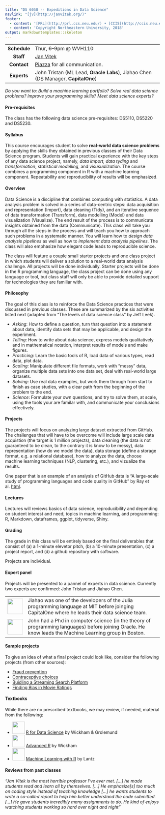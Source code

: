 ```yaml
---
title: "DS 6050 -- Expeditions in Data Science"
navlink: "[jv](http://janvitek.org/)"
footer:
  - content: '[PRL](http://prl.ccs.neu.edu/) • [CCIS](http://ccis.neu.edu/)<br/>'
  - content: 'Copyright Northeastern University, 2018'
output: markdowntemplates::skeleton
---
```


--------------   --------------------------------------
 **Schedule**    Thur, 6--9pm @ WVH110
    **Staff**    [Jan Vitek](http://janvitek.org)
  **Contact**    [Piazza](https://piazza.com/class/jnm6laxpxlq3yq) for all communication.
  **Experts**    John Tristan (ML Lead, **Oracle Labs**),  Jiahao Chen (DS Manager, **CapitalOne**) 
  ------------   --------------------------------------

_Do you want to:_ _Build a machine learning portfolio?_  _Solve real data science problems?_  _Improve your programming skills?_ _Meet data science experts?_


#### Pre-requisites 

The class has the following data science pre-requisites:  DS5110, DS5220 and DS5230.


#### Syllabus

This course encourages student to solve **real-world data science problems** by applying the skills they obtained in previous classes of their Data Science program.  Students will gain practical experience with the key steps of any data science project, namely, _data import, data tyding_ and _transformation_, _statistical modelling_, and _visusualization_.  The course combines a programming component in R with a machine learning component. Repeatability and reproducibility of results will be emphasized.

#### Overview

Data Science is a discipline that combines computing with statistics. A data analysis problem is solved in a series of data-centric steps: data acquisition and representation (Import), data cleaning (Tidy), and an iterative sequence of data transformation (Transform), data modelling (Model) and data visualization (Visualize).  The end result of the process is to communicate insights obtained from the data (Communicate). This class will take you through all the steps in the process and will teach you how to approach such problems in a systematic manner. You will learn how to _design data analysis pipelines_ as well as how to _implement data analysis pipelines_. The class will also emphasize how elegant code leads to reproducible science.

The class will feature a couple small starter projects and one class project in which students will deliver a solution to a real-world data analysis challenge.  All projects will be done individually.  Starter projects will be done in the R programming language, the class project can be done using any language or tool, but class staff will only be able to provide detailed support for technologies they are familiar with.

#### Philosophy

The goal of this class is to reinforce the Data Science practices that were discussed in previous classes. These are summarized by the six activities listed next (adapted from "The levels of data science class" by Jeff Leek).

   * _Asking_: How to define a question, turn that question into a statement about data, identify data sets that may be applicable, and design the experiment.
   * _Telling_: How to write about data science, express models qualitatively and in mathematical notation, interpret results of models and make figures.
   * _Practicing_: Learn the basic tools of R, load data of various types, read data, plot data.
   * _Scaling_: Manipulate different file formats, work with "messy" data, organize multiple data sets into one data set, deal with real-world large datasets.
   * _Solving_: Use real data examples, but work them through from start to finish as case studies, with a clear path from the beginning of the problem to the end.
   * _Science_: Formulate your own questions, and try to solve them, at scale, using the tools your are familar with, and communicate your conclusions effectively. 

#### Projects

The projects will focus on analyzing large dataset extracted from GitHub. The challenges that will have to be overcome will include large scale data acquistion (the target is 1 million projects), data cleaning (the data is not guaranteed to be clean, to the contrary it is know to be messy), data representation (how do we model the data), data storage (define a storage format, e.g. a relational database), how to analyze the data, choose machine learning techniques (NLP, clustering, etc.), and vizualize the results.  

One paper that is an example of an analysis of GitHub data is "A large-scale study of programming languages and code quality in GitHub" by Ray et al. [html](https://cacm.acm.org/magazines/2017/10/221326-a-large-scale-study-of-programming-languages-and-code-quality-in-github/abstract).  



#### Lectures

Lectures will reviews basics of data science, reproducibility and depending on student interest and need, topics in machine learning, and programming: R, Markdown, dataframes, ggplot, tidyverse, Shiny.

#### Grading

The grade in this class will be entirely based on the final deliverables that consist of (a) a 1-minute elevetor pitch, (b) a 10-minute presentation, (c) a project report, and (d) a github repository with software.

Projects are individual.

#### Expert panel

Projects will be presented to a pannel of experts in data science. Currently two experts are confirmed: John Tristan and Jiahao Chen.

------------------------------------    ------------------------
![](Figs/chen.jpg){height=50px}         Jiahao was one of the developers of the Julia programming language at MIT before joinging CapitalOne where he leads their data science team.
![](Figs/trsitan.jpg){height=50px}      John had a Phd in computer science (in the theory of programming languages) before joining Oracle. He know leads the Machine Learning group in Boston.
------------------------------------    ---------------------------
 
 
#### Sample projects

To give an idea of what a final project could look like, consider the following projects (from other sources):

 * [Fraud prevention](https://blog.insightdatascience.com/fraud-prevention-in-peer-to-peer-p2p-transaction-networks-using-neural-nets-a-node-embedding-b14a99f8ba30)
 * [Contraceptive choices](https://blog.insightdatascience.com/using-data-science-to-help-women-make-contraceptive-choices-5e9cc4d8aac4)
 * [Buidling a Streaming Search Platform](https://blog.insightdatascience.com/building-a-streaming-search-platform-61a0d5a323a8)
 * [Finding Bias in Movie Ratings](https://mihwa-han.github.io/project2.html)

#### Textbooks

While there are no prescribed textbooks, we may review, if needed, material from the following:

 * ![](Figs/rfds.png){height=40px}  [R for Data Science](http://r4ds.had.co.nz) by Wickham & Grolemund 
 * ![](Figs/ar.jpg){height=40px} [Advanced R](http://adv-r.had.co.nz) by Wickham  
 * ![](Figs/ml.jpg){height=40px} [Machine Learning with R](https://www.amazon.com/Machine-Learning-techniques-predictive-modeling/dp/1784393908/ref=sr_1_3?ie=UTF8&qid=1540326701&sr=8-3&keywords=Machine+Learning+with+R) by Lantz 

####  Reviews from past classes

_"Jan Vitek is the most horrible professor I've ever met. [...] he made students read and learn all by themselves. [...] He emphasize[s] too much on coding style instead of teaching knowledge [...] he wants students to write a so-called report to help him better understand the code submitted. [...] He gave students incredibly many assignments to do. He kind of enjoys watching students working so hard  over night and night"_
